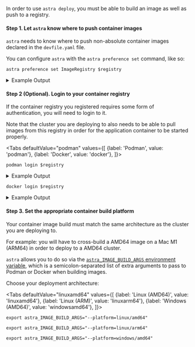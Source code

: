 
In order to use `astra deploy`, you must be able to build an image as well as push to a registry.

#### Step 1. Let `astra` know where to push container images

`astra` needs to know where to push non-absolute container images declared in the `devfile.yaml` file.

You can configure `astra` with the `astra preference set` command, like so:

```shell
astra preference set ImageRegistry $registry
```

<details>
<summary>Example Output</summary>

```console
$ astra preference set ImageRegistry ttl.sh
 ✓  Value of 'imageregistry' preference was set to 'ttl.sh'
```

</details>

#### Step 2 (Optional). Login to your container registry

If the container registry you registered requires some form of authentication, you will need to login to it.

Note that the cluster you are deploying to also needs to be able to pull images from this registry in order for the application container to be started properly.

<Tabs
defaultValue="podman"
values={[
{label: 'Podman', value: 'podman'},
{label: 'Docker', value: 'docker'},
]}>

<TabItem value="podman">

```shell
podman login $registry
```

<details>
<summary>Example Output</summary>

```console
$ podman login quay.io
Username:
Password:
Login Succeeded!
```

</details>

</TabItem>

<TabItem value="docker">

```shell
docker login $registry
```

<details>
<summary>Example Output</summary>

```console
$ docker login docker.io
Username:
Password:
Login Succeeded!
```

</details>

</TabItem>

</Tabs>

#### Step 3. Set the appropriate container build platform

Your container image build must match the same architecture as the cluster you are deploying to.

For example: you will have to cross-build a AMD64 image on a Mac M1 (ARM64) in order to deploy to a AMD64 cluster.

`astra` allows you to do so via the [`astra_IMAGE_BUILD_ARGS` environment variable](/overview/configure.md#environment-variables-controlling-astra-behavior),
which is a semicolon-separated list of extra arguments to pass to Podman or Docker when building images.

Choose your deployment architecture:

<Tabs
defaultValue="linuxamd64"
values={[
{label: 'Linux (AMD64)', value: 'linuxamd64'},
{label: 'Linux (ARM)', value: 'linuxarm64'},
{label: 'Windows (AMD64)', value: 'windowsamd64'},
]}>

<TabItem value="linuxamd64">

```shell
export astra_IMAGE_BUILD_ARGS="--platform=linux/amd64"
```

</TabItem>

<TabItem value="linuxarm64">

```shell
export astra_IMAGE_BUILD_ARGS="--platform=linux/arm64"
```

</TabItem>

<TabItem value="windowsamd64">

```shell
export astra_IMAGE_BUILD_ARGS="--platform=windows/amd64"
```

</TabItem>

</Tabs>
